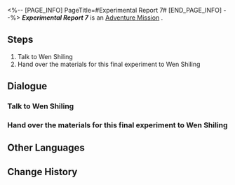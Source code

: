 <%-- [PAGE_INFO]
PageTitle=#Experimental Report 7#
[END_PAGE_INFO] --%>
{{Stub|Dialogue, characters, and location(s)}}
{{Mission Infobox
|id            = 8000177
|title         = 
|image         = Mission Experimental Report 7.png
|type          = Adventure
|event_name    = 
|chapter       = 
|requirements  = 
* [[Trailblaze Mission]] ''[[The Past Will Return as an Avalanche]]'' completed
* [[Adventure Mission]] ''[[Experimental Report 6]]'' completed
* Reach [[Trailblaze Level]] 21
|summary       = <!--official mission summary from Fate's Atlas-->
|characters    = <!--characters that appear in this mission-->
|startLocation = <!--location as it intially appears on the mission screen-->
|world         = <!--i.e. Penacony-->
|area          = <!--i.e. A Child's Dream-->
|prev          = 
|next          = 
|exp           = 
|credits       = 
|stellarJade   = 
|other         = 
}}
'''''Experimental Report 7''''' is an [[Adventure Mission]]<!--in [world]-->.

==Steps==
# Talk to Wen Shiling
# Hand over the materials for this final experiment to Wen Shiling

<!--
==Gameplay Notes==

--><!--
==Trial Character==

-->
==Dialogue==
{{Stub Dialogue}}
===Talk to Wen Shiling===
{{Mission Description|type=adventure|location=<!--to be added-->|It's the final experiment, finally. Ask Wen Shiling what materials are still missing in this experiment.}}
{{Dialogue Start}}
:{{tx}}
{{Dialogue End}}

===Hand over the materials for this final experiment to Wen Shiling===
{{Mission Description|type=adventure|location=<!--to be added-->|update|After settling on the final round of topics, hand over the materials to Wen Shiling, and you're done.}}
{{Dialogue Start}}
:{{tx}}
{{Dialogue End}}

==Other Languages==
{{Other Languages
|en   = Experimental Report 7
|zhs  = 实验报告•其七
|zht  = 實驗報告•其七
|ja   = 実験報告書・7
|ko   = 실험 보고서•7
|es   = Informe de experimento VII
|fr   = Rapport d'expérience 7
|ru   = Отчёт VII
|th   = รายงานการทดลอง 7
|vi   = Báo Cáo Thí Nghiệm 7
|de   = Experimentbericht 7
|id   = Laporan Eksperimen 7
|pt   = Relatório Experimental 7
}}

==Change History==
{{Change History|1.1}}
